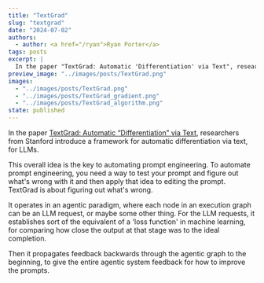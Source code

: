 ```yaml
---
title: "TextGrad"
slug: "textgrad"
date: "2024-07-02"
authors:
  - author: <a href="/ryan">Ryan Porter</a>
tags: posts
excerpt: |
  In the paper "TextGrad: Automatic 'Differentiation' via Text", researchers from Stanford introduce a framework for automatic differentiation via text, for LLMs.
preview_image: "../images/posts/TextGrad.png"
images:
  - "../images/posts/TextGrad.png"
  - "../images/posts/TextGrad_gradient.png"
  - "../images/posts/TextGrad_algorithm.png"
state: published
---
```



<BlogImage 
  images={props.pageContext.frontmatter.images} 
  name="TextGrad.png"
  alt="TextGrad: Backpropagation for agentic LLM processes." 
/>

In the paper [TextGrad: Automatic “Differentiation” via Text](https://arxiv.org/abs/2406.07496), researchers from Stanford introduce a framework for automatic differentiation via text, for LLMs.

This overall idea is the key to automating prompt engineering.  To automate prompt engineering, you need a way to test your prompt and figure out what's wrong with it and then apply that idea to editing the prompt.  TextGrad is about figuring out what's wrong.

It operates in an agentic paradigm, where each node in an execution graph can be an LLM request, or maybe some other thing.
For the LLM requests, it establishes sort of the equivalent of a 'loss function' in machine learning, for comparing how close the output at that stage was to the ideal completion.

<BlogImage 
  images={props.pageContext.frontmatter.images} 
  name="TextGrad_gradient.png"
  alt="An example of a text gradient with TextGrad" 
/>

Then it propagates feedback backwards through the agentic graph to the beginning, to give the entire agentic system feedback for how to improve the prompts.

<BlogImage 
  images={props.pageContext.frontmatter.images} 
  name="TextGrad_algorithm.png" 
  alt="The overall algorithm for text-based backpropagation in agentic LLM applications." 
/>
